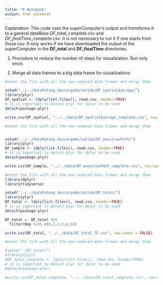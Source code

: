 ```yaml
---
title: "R Notebook"
output: html_notebook
---
```


Explanation: This code uses the superComputer's output and transforms it to a general dataBase *DF_total_complete.csv* and *DF_finalTime_complete.csv*. It is not necessary to run it if one starts from those csv. It only works if we have downloaded the output of the superComputer in the **DF_total** and **DF_finalTime** directories.

1. Procedure to reduce the number of steps for visualization. Run only once. 


2. Merge all data frames to a big data frame for visualizations


```r
#enter the file with all the new reduced data frames and merge them 

setwd("../../dataPatung_descargado/salida/DF_spatialAverage/")
library(plyr)
DF_spatial <- ldply(list.files(), read.csv, header=TRUE)
# it is important to detach plyr for dplyr to be used
detach(package:plyr)
```
```r
write.csv(DF_spatial, "../../data/DF_spatialAverage_complete.csv", row.names = FALSE)
```


```r
#enter the file with all the new reduced data frames and merge them 


setwd("../../dataPatung_descargado/salida/DF_muestrasPath/")
library(plyr)
DF_sample <- ldply(list.files(), read.csv, header=TRUE)
# it is important to detach plyr for dplyr to be used
detach(package:plyr)
```
```r
write.csv(DF_sample, "../../data/DF_muestrasPath_complete.csv", row.names = FALSE)
```

```r
#enter the file with all the new reduced data frames and merge them 
library(dplyr)
library(tidyverse)

setwd("../../dataPatung_descargado/salida/DF_total/")
library(plyr)
DF_total <- ldply(list.files(), read.csv, header=TRUE)
# it is important to detach plyr for dplyr to be used
detach(package:plyr)

DF_total <- DF_total %>%
  filter(Rep %in% c(0,1,2,3,4,5))
```
```r
write.csv(DF_total, "../../data/DF_total_TF.csv", row.names = FALSE)
```





```r
#enter the file with all the new reduced data frames and merge them 

#setwd("./DF_total/")
#library(plyr)
#DF_total_complete <- ldply(list.files(), read.csv, header=TRUE)
# it is important to detach plyr for dplyr to be used
#detach(package:plyr)
```
```r
#write.csv(DF_total_complete, "../../data/DF_total_complete.csv", row.names = FALSE)
```




